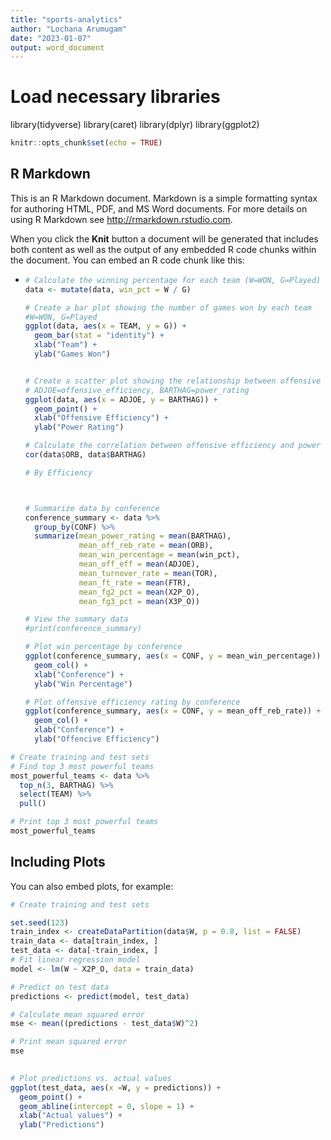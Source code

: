 ```yaml
---
title: "sports-analytics"
author: "Lochana Arumugam"
date: "2023-01-07"
output: word_document
---
```


# Load necessary libraries

library(tidyverse) library(caret) library(dplyr) library(ggplot2)

```r
knitr::opts_chunk$set(echo = TRUE)
```

## R Markdown

This is an R Markdown document. Markdown is a simple formatting syntax for authoring HTML, PDF, and MS Word documents. For more details on using R Markdown see <http://rmarkdown.rstudio.com>.

When you click the **Knit** button a document will be generated that includes both content as well as the output of any embedded R code chunks within the document. You can embed an R code chunk like this:

-   <div>

    ```r

    # Calculate the winning percentage for each team (W=WON, G=Played)
    data <- mutate(data, win_pct = W / G)

    # Create a bar plot showing the number of games won by each team
    #W=WON, G=Played
    ggplot(data, aes(x = TEAM, y = G)) +
      geom_bar(stat = "identity") +
      xlab("Team") +
      ylab("Games Won")


    # Create a scatter plot showing the relationship between offensive efficiency and power rating
    # ADJOE=offensive_efficiency, BARTHAG=power_rating
    ggplot(data, aes(x = ADJOE, y = BARTHAG)) +
      geom_point() +
      xlab("Offensive Efficiency") +
      ylab("Power Rating")

    # Calculate the correlation between offensive efficiency and power rating
    cor(data$ORB, data$BARTHAG)

    # By Efficiency 



    # Summarize data by conference
    conference_summary <- data %>%
      group_by(CONF) %>%
      summarize(mean_power_rating = mean(BARTHAG),
                mean_off_reb_rate = mean(ORB),
                mean_win_percentage = mean(win_pct),
                mean_off_eff = mean(ADJOE),
                mean_turnover_rate = mean(TOR),
                mean_ft_rate = mean(FTR),
                mean_fg2_pct = mean(X2P_O),
                mean_fg3_pct = mean(X3P_O))

    # View the summary data
    #print(conference_summary)

    # Plot win percentage by conference
    ggplot(conference_summary, aes(x = CONF, y = mean_win_percentage)) +
      geom_col() +
      xlab("Conference") +
      ylab("Win Percentage")

    # Plot offensive efficiency rating by conference
    ggplot(conference_summary, aes(x = CONF, y = mean_off_reb_rate)) +
      geom_col() +
      xlab("Conference") +
      ylab("Offencive Efficiency")

    ```

    </div>

```r
# Create training and test sets
# Find top 3 most powerful teams
most_powerful_teams <- data %>% 
  top_n(3, BARTHAG) %>% 
  select(TEAM) %>% 
  pull()

# Print top 3 most powerful teams
most_powerful_teams

```

## Including Plots

You can also embed plots, for example:

```r
# Create training and test sets

set.seed(123)
train_index <- createDataPartition(data$W, p = 0.8, list = FALSE)
train_data <- data[train_index, ]
test_data <- data[-train_index, ]
# Fit linear regression model
model <- lm(W ~ X2P_O, data = train_data)

# Predict on test data
predictions <- predict(model, test_data)

# Calculate mean squared error
mse <- mean((predictions - test_data$W)^2)

# Print mean squared error
mse
 

# Plot predictions vs. actual values
ggplot(test_data, aes(x =W, y = predictions)) +
  geom_point() +
  geom_abline(intercept = 0, slope = 1) +
  xlab("Actual values") +
  ylab("Predictions")
```
